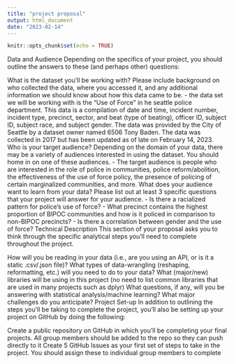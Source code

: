 ```yaml
---
title: "project proposal"
output: html_document
date: "2023-02-14"
---
```


```r
knitr::opts_chunk$set(echo = TRUE)
```

Data and Audience
Depending on the specifics of your project, you should outline the answers to these (and perhaps other) questions:

What is the dataset you’ll be working with? Please include background on who collected the data, where you accessed it, and any additional information we should know about how this data came to be.
- the data set we will be working with is the "Use of Force" in he seattle police department. This data is a compilation of date and time, incident number, incident type, precinct, sector, and beat (type of beating), officer ID, subject ID, subject race, and subject gender. The data was provided by the City of Seattle by a dataset owner named 6506 Tony Baden. The data was collected in 2017 but has been updated as of late on February 14, 2023. 
Who is your target audience? Depending on the domain of your data, there may be a variety of audiences interested in using the dataset. You should home in on one of these audiences.
- The target audience is people who are interested in the role of police in communities, police reform/abolition, the effectiveness of the use of force policy, the presence of policing of certain marginalized communities, and more. 
What does your audience want to learn from your data? Please list out at least 3 specific questions that your project will answer for your audience.
- Is there a racialized pattern for police's use of force?
- What precinct contains the highest proportion of BIPOC communities and how is it policed in comparison to non-BIPOC precincts?
- Is there a correlation between gender and the use of force?
Technical Description
This section of your proposal asks you to think through the specific analytical steps you’ll need to complete throughout the project.

How will you be reading in your data (i.e., are you using an API, or is it a static .csv/.json file)?
What types of data-wrangling (reshaping, reformatting, etc.) will you need to do to your data?
What (major/new) libraries will be using in this project (no need to list common libraries that are used in many projects such as dplyr)
What questions, if any, will you be answering with statistical analysis/machine learning?
What major challenges do you anticipate?
Project Set-up
In addition to outlining the steps you’ll be taking to complete the project, you’ll also be setting up your project on GitHub by doing the following:

Create a public repository on GitHub in which you’ll be completing your final projects. All group members should be added to the repo so they can push directly to it
Create 5 GitHub Issues as your first set of steps to take in the project. You should assign these to individual group members to complete